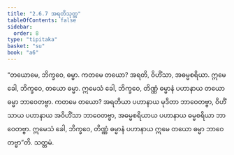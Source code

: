 ```yaml
---
title: "2.6.7 အရတိသုတ္တ"
tableOfContents: false
sidebar:
  order: 8
type: "tipitaka"
basket: "su"
book: "a6"
---
```



<DynamicBreadcrumb />

<Division number="113" book="a6">

<Paragraph number="754" book="a6">
“တယောမေ, ဘိက္ခဝေ, ဓမ္မာ. ကတမေ တယော? အရတိ, ဝိဟိံသာ, အဓမ္မစရိယာ. ဣမေ ခေါ, ဘိက္ခဝေ, တယော ဓမ္မာ. ဣမေသံ ခေါ, ဘိက္ခဝေ, တိဏ္ဏံ ဓမ္မာနံ ပဟာနာယ တယော ဓမ္မာ ဘာဝေတဗ္ဗာ. ကတမေ တယော? အရတိယာ ပဟာနာယ မုဒိတာ ဘာဝေတဗ္ဗာ, ဝိဟိံသာယ ပဟာနာယ အဝိဟိံသာ ဘာဝေတဗ္ဗာ, အဓမ္မစရိယာယ ပဟာနာယ ဓမ္မစရိယာ ဘာဝေတဗ္ဗာ. ဣမေသံ ခေါ, ဘိက္ခဝေ, တိဏ္ဏံ ဓမ္မာနံ ပဟာနာယ ဣမေ တယော ဓမ္မာ ဘာဝေတဗ္ဗာ”တိ.

</Paragraph>
</Division>

<Paragraph number="755" type="center" book="a6">
သတ္တမံ.
</Paragraph>